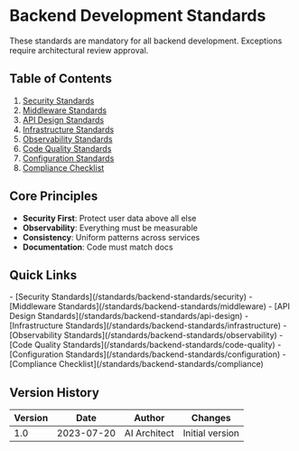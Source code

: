 
# Backend Development Standards

<Callout type="warning" emoji="⚠️">
  These standards are mandatory for all backend development. Exceptions require architectural review approval.
</Callout>

## Table of Contents
1. [Security Standards](/standards/backend-standards/security)
2. [Middleware Standards](/standards/backend-standards/middleware)
3. [API Design Standards](/standards/backend-standards/api-design)
4. [Infrastructure Standards](/standards/backend-standards/infrastructure)
5. [Observability Standards](/standards/backend-standards/observability)
6. [Code Quality Standards](/standards/backend-standards/code-quality)
7. [Configuration Standards](/standards/backend-standards/configuration)
8. [Compliance Checklist](/standards/backend-standards/compliance)

## Core Principles

- **Security First**: Protect user data above all else
- **Observability**: Everything must be measurable
- **Consistency**: Uniform patterns across services
- **Documentation**: Code must match docs

## Quick Links

<FileTree>
  - [Security Standards](/standards/backend-standards/security)
  - [Middleware Standards](/standards/backend-standards/middleware)
  - [API Design Standards](/standards/backend-standards/api-design)
  - [Infrastructure Standards](/standards/backend-standards/infrastructure)
  - [Observability Standards](/standards/backend-standards/observability)
  - [Code Quality Standards](/standards/backend-standards/code-quality)
  - [Configuration Standards](/standards/backend-standards/configuration)
  - [Compliance Checklist](/standards/backend-standards/compliance)
</FileTree>

## Version History

| Version | Date       | Author    | Changes            |
|---------|------------|-----------|--------------------|
| 1.0     | 2023-07-20 | AI Architect | Initial version    | 
